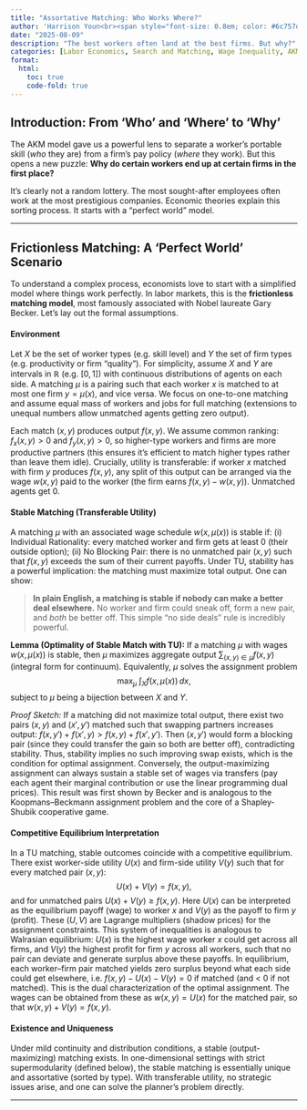 ```yaml
---
title: "Assortative Matching: Who Works Where?"
author: 'Harrison Youn<br><span style="font-size: 0.8em; color: #6c757d;">Search and Matching 1</span>'
date: "2025-08-09"
description: "The best workers often land at the best firms. But why?"
categories: [Labor Economics, Search and Matching, Wage Inequality, AKM Model]
format:
  html:
    toc: true
    code-fold: true
---
```


## Introduction: From 'Who' and 'Where' to 'Why'

The AKM model gave us a powerful lens to separate a worker's portable skill (*who* they are) from a firm's pay policy (*where* they work). But this opens a new puzzle: **Why do certain workers end up at certain firms in the first place?**

It's clearly not a random lottery. The most sought-after employees often work at the most prestigious companies. Economic theories explain this sorting process. It starts with a "perfect world" model.

---
## Frictionless Matching: A 'Perfect World' Scenario

To understand a complex process, economists love to start with a simplified model where things work perfectly. In labor markets, this is the **frictionless matching model**, most famously associated with Nobel laureate Gary Becker. Let's lay out the formal assumptions.

#### Environment
Let $X$ be the set of worker types (e.g. skill level) and $Y$ the set of firm types (e.g. productivity or firm "quality"). For simplicity, assume $X$ and $Y$ are intervals in $\mathbb{R}$ (e.g. $[0,1]$) with continuous distributions of agents on each side. A matching $\mu$ is a pairing such that each worker $x$ is matched to at most one firm $y=\mu(x)$, and vice versa. We focus on one-to-one matching and assume equal mass of workers and jobs for full matching (extensions to unequal numbers allow unmatched agents getting zero output).

Each match $(x,y)$ produces output $f(x,y)$. We assume common ranking: $f_x(x,y)>0$ and $f_y(x,y)>0$, so higher-type workers and firms are more productive partners (this ensures it’s efficient to match higher types rather than leave them idle). Crucially, utility is transferable: if worker $x$ matched with firm $y$ produces $f(x,y)$, any split of this output can be arranged via the wage $w(x,y)$ paid to the worker (the firm earns $f(x,y)-w(x,y)$). Unmatched agents get 0.

#### Stable Matching (Transferable Utility)
A matching $\mu$ with an associated wage schedule $w(x,\mu(x))$ is stable if: (i) Individual Rationality: every matched worker and firm gets at least 0 (their outside option); (ii) No Blocking Pair: there is no unmatched pair $(x,y)$ such that $f(x,y)$ exceeds the sum of their current payoffs. Under TU, stability has a powerful implication: the matching must maximize total output. One can show:

> **In plain English, a matching is stable if nobody can make a better deal elsewhere.** No worker and firm could sneak off, form a new pair, and *both* be better off. This simple "no side deals" rule is incredibly powerful.

**Lemma (Optimality of Stable Match with TU):** If a matching $\mu$ with wages $w(x,\mu(x))$ is stable, then $\mu$ maximizes aggregate output $\sum_{(x,y)\in \mu} f(x,y)$ (integral form for continuum). Equivalently, $\mu$ solves the assignment problem
$$
\max_{\mu}\; \int_{X} f(x,\mu(x))\,dx,
$$
subject to $\mu$ being a bijection between $X$ and $Y$.

*Proof Sketch:* If a matching did not maximize total output, there exist two pairs $(x,y)$ and $(x',y')$ matched such that swapping partners increases output: $f(x,y')+f(x',y) > f(x,y)+f(x',y')$. Then $(x,y')$ would form a blocking pair (since they could transfer the gain so both are better off), contradicting stability. Thus, stability implies no such improving swap exists, which is the condition for optimal assignment. Conversely, the output-maximizing assignment can always sustain a stable set of wages via transfers (pay each agent their marginal contribution or use the linear programming dual prices). This result was first shown by Becker and is analogous to the Koopmans–Beckmann assignment problem and the core of a Shapley-Shubik cooperative game.

#### Competitive Equilibrium Interpretation
In a TU matching, stable outcomes coincide with a competitive equilibrium. There exist worker-side utility $U(x)$ and firm-side utility $V(y)$ such that for every matched pair $(x,y)$:
$$
U(x) + V(y) = f(x,y),
$$
and for unmatched pairs $U(x)+V(y) \ge f(x,y)$. Here $U(x)$ can be interpreted as the equilibrium payoff (wage) to worker $x$ and $V(y)$ as the payoff to firm $y$ (profit). These $(U, V)$ are Lagrange multipliers (shadow prices) for the assignment constraints. This system of inequalities is analogous to Walrasian equilibrium: $U(x)$ is the highest wage worker $x$ could get across all firms, and $V(y)$ the highest profit for firm $y$ across all workers, such that no pair can deviate and generate surplus above these payoffs. In equilibrium, each worker–firm pair matched yields zero surplus beyond what each side could get elsewhere, i.e. $f(x,y) - U(x) - V(y) = 0$ if matched (and < 0 if not matched). This is the dual characterization of the optimal assignment. The wages can be obtained from these as $w(x,y)=U(x)$ for the matched pair, so that $w(x,y)+V(y)=f(x,y)$.

#### Existence and Uniqueness
Under mild continuity and distribution conditions, a stable (output-maximizing) matching exists. In one-dimensional settings with strict supermodularity (defined below), the stable matching is essentially unique and assortative (sorted by type). With transferable utility, no strategic issues arise, and one can solve the planner’s problem directly.

***



 